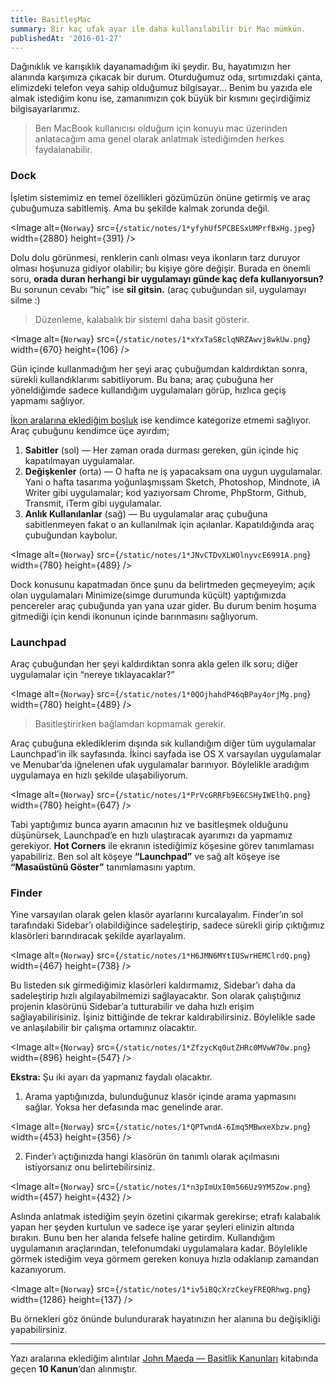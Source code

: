 ```yaml
---
title: BasitleşMac
summary: Bir kaç ufak ayar ile daha kullanılabilir bir Mac mümkün.
publishedAt: '2016-01-27'
---
```


Dağınıklık ve karışıklık dayanamadığım iki şeydir. Bu, hayatımızın her alanında karşımıza çıkacak bir durum. Oturduğumuz oda, sırtımızdaki çanta, elimizdeki telefon veya sahip olduğumuz bilgisayar… Benim bu yazıda ele almak istediğim konu ise, zamanımızın çok büyük bir kısmını geçirdiğimiz bilgisayarlarımız.

> Ben MacBook kullanıcısı olduğum için konuyu mac üzerinden anlatacağım ama genel olarak anlatmak istediğimden herkes faydalanabilir.

### Dock

İşletim sistemimiz en temel özellikleri gözümüzün önüne getirmiş ve araç çubuğumuza sabitlemiş. Ama bu şekilde kalmak zorunda değil.

<Image
  alt={`Norway`}
  src={`/static/notes/1*yfyhUf5PCBESxUMPrfBxHg.jpeg`}
  width={2880}
  height={391}
/>

Dolu dolu görünmesi, renklerin canlı olması veya ikonların tarz duruyor olması hoşunuza gidiyor olabilir; bu kişiye göre değişir. Burada en önemli soru, **orada duran herhangi bir uygulamayı günde kaç defa kullanıyorsun?** Bu sorunun cevabı “hiç” ise **sil gitsin.** (araç çubuğundan sil, uygulamayı silme :)

> Düzenleme, kalabalık bir sistemi daha basit gösterir.

<Image
  alt={`Norway`}
  src={`/static/notes/1*xYxTaS8clqNRZAwvj8wkUw.png`}
  width={670}
  height={106}
/>

Gün içinde kullanmadığım her şeyi araç çubuğumdan kaldırdıktan sonra, sürekli kullandıklarımı sabitliyorum. Bu bana; araç çubuğuna her yöneldiğimde sadece kullandığım uygulamaları görüp, hızlıca geçiş yapmamı sağlıyor.

[İkon aralarına eklediğim boşluk](https://css-tricks.com/snippets/html/add-spaces-to-dock-in-os-x/) ise kendimce kategorize etmemi sağlıyor. Araç çubuğunu kendimce üçe ayırdım;

1.  **Sabitler** (sol) — Her zaman orada durması gereken, gün içinde hiç kapatılmayan uygulamalar.
2.  **Değişkenler** (orta) — O hafta ne iş yapacaksam ona uygun uygulamalar. Yani o hafta tasarıma yoğunlaşmışsam Sketch, Photoshop, Mindnote, iA Writer gibi uygulamalar; kod yazıyorsam Chrome, PhpStorm, Github, Transmit, iTerm gibi uygulamalar.
3.  **Anlık Kullanılanlar** (sağ) — Bu uygulamalar araç çubuğuna sabitlenmeyen fakat o an kullanılmak için açılanlar. Kapatıldığında araç çubuğundan kaybolur.

<Image
  alt={`Norway`}
  src={`/static/notes/1*JNvCTDvXLWOlnyvcE6991A.png`}
  width={780}
  height={489}
/>

Dock konusunu kapatmadan önce şunu da belirtmeden geçmeyeyim; açık olan uygulamaları Minimize(simge durumunda küçült) yaptığımızda pencereler araç çubuğunda yan yana uzar gider. Bu durum benim hoşuma gitmediği için kendi ikonunun içinde barınmasını sağlıyorum.

### Launchpad

Araç çubuğundan her şeyi kaldırdıktan sonra akla gelen ilk soru; diğer uygulamalar için “nereye tıklayacaklar?”

<Image
  alt={`Norway`}
  src={`/static/notes/1*0QOjhahdP46qBPay4orjMg.png`}
  width={780}
  height={489}
/>

> Basitleştirirken bağlamdan kopmamak gerekir.

Araç çubuğuna eklediklerim dışında sık kullandığım diğer tüm uygulamalar Launchpad’in ilk sayfasında. İkinci sayfada ise OS X varsayılan uygulamalar ve Menubar’da iğnelenen ufak uygulamalar barınıyor. Böylelikle aradığım uygulamaya en hızlı şekilde ulaşabiliyorum.

<Image
  alt={`Norway`}
  src={`/static/notes/1*PrVcGRRFb9E6CSHyIWElhQ.png`}
  width={780}
  height={647}
/>

Tabi yaptığımız bunca ayarın amacının hız ve basitleşmek olduğunu düşünürsek, Launchpad’e en hızlı ulaştıracak ayarımızı da yapmamız gerekiyor. **Hot Corners** ile ekranın istediğimiz köşesine görev tanımlaması yapabiliriz. Ben sol alt köşeye **“Launchpad”** ve sağ alt köşeye ise **“Masaüstünü Göster”** tanımlamasını yaptım.

### Finder

Yine varsayılan olarak gelen klasör ayarlarını kurcalayalım. Finder’ın sol tarafındaki Sidebar’ı olabildiğince sadeleştirip, sadece sürekli girip çıktığımız klasörleri barındıracak şekilde ayarlayalım.

<Image
  alt={`Norway`}
  src={`/static/notes/1*H6JMN6MYtIUSwrHEMClrdQ.png`}
  width={467}
  height={738}
/>

Bu listeden sık girmediğimiz klasörleri kaldırmamız, Sidebar’ı daha da sadeleştirip hızlı algılayabilmemizi sağlayacaktır. Son olarak çalıştığınız projenin klasörünü Sidebar’a tutturabilir ve daha hızlı erişim sağlayabilirisiniz. İşiniz bittiğinde de tekrar kaldırabilirsiniz. Böylelikle sade ve anlaşılabilir bir çalışma ortamınız olacaktır.

<Image
  alt={`Norway`}
  src={`/static/notes/1*ZfzycKq0utZHRc0MVwW70w.png`}
  width={896}
  height={547}
/>

**Ekstra:** Şu iki ayarı da yapmanız faydalı olacaktır.

1. Arama yaptığınızda, bulunduğunuz klasör içinde arama yapmasını sağlar. Yoksa her defasında mac genelinde arar.

<Image
  alt={`Norway`}
  src={`/static/notes/1*QPTwndA-6Imq5MBwxeXbzw.png`}
  width={453}
  height={356}
/>

2. Finder’ı açtığınızda hangi klasörün ön tanımlı olarak açılmasını istiyorsanız onu belirtebilirsiniz.

<Image
  alt={`Norway`}
  src={`/static/notes/1*n3pImUxI0m566Uz9YM5Zow.png`}
  width={457}
  height={432}
/>

Aslında anlatmak istediğim şeyin özetini çıkarmak gerekirse; etrafı kalabalık yapan her şeyden kurtulun ve sadece işe yarar şeyleri elinizin altında bırakın. Bunu ben her alanda felsefe haline getirdim. Kullandığım uygulamanın araçlarından, telefonumdaki uygulamalara kadar. Böylelikle görmek istediğim veya görmem gereken konuya hızla odaklanıp zamandan kazanıyorum.

<Image
  alt={`Norway`}
  src={`/static/notes/1*iv5iBQcXrzCkeyFREQRhwg.png`}
  width={1286}
  height={137}
/>

Bu örnekleri göz önünde bulundurarak hayatınızın her alanına bu değişikliği yapabilirsiniz.

<hr/>

Yazı aralarına eklediğim alıntılar [John Maeda — Basitlik Kanunları](http://www.kitapyurdu.com/kitap/basitlik-kanunlari/132034.html) kitabında geçen **10 Kanun**‘dan alınmıştır.
